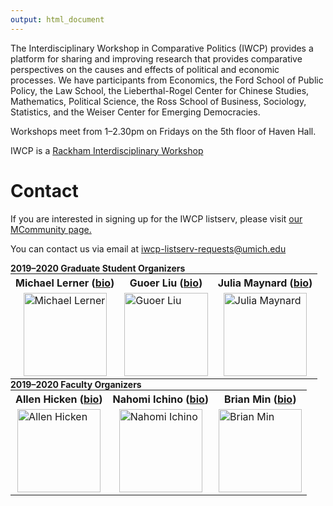 ```yaml
---
output: html_document
---
```


The Interdisciplinary Workshop in Comparative Politics (IWCP) provides a platform for sharing and improving research that provides comparative perspectives on the causes and effects of political and economic processes. We have participants from Economics, the Ford School of Public Policy, the Law School, the Lieberthal-Rogel Center for Chinese Studies, Mathematics, Political Science, the Ross School of Business, Sociology, Statistics, and the Weiser Center for Emerging Democracies.\

Workshops meet from 1--2.30pm on Fridays on the 5th floor of Haven Hall.\

IWCP is a <a href="https://rackham.umich.edu/faculty-and-staff/faculty-and-program-funding/rackham-interdisciplinary-workshops/">Rackham Interdisciplinary Workshop</a>

<h1>**Contact**</h1>
If you are interested in signing up for the IWCP listserv, please visit <a href="https://mcommunity.umich.edu/#group:Interdisciplinary%20Workshop%20in%20Comparative%20Politics">our MCommunity page.</a>\

You can contact us via email at <a href="mailto:iwcp-listserv-requests@umich.edu">iwcp-listserv-requests@umich.edu</a>\

**2019--2020 Graduate Student Organizers**\
<table border="0" width="100%" ID="Table2" style="margin: 0px;">
  <colgroup>
    <col span="3">
  </colgroup>
  <tr>
    <th>Michael Lerner (<a href="https://sites.lsa.umich.edu/michael-lerner/">bio</a>)</th>
    <th>Guoer Liu (<a href="https://lsa.umich.edu/polisci/people/graduate-students/guoerliu.html">bio</a>)</th>
    <th>Julia Maynard (<a href="https://sites.lsa.umich.edu/juliamay/">bio</a>)</th>
  </tr>
  <tr>
    <td><img alt = 'Michael Lerner' style='display: block; margin-left: auto; margin-right: auto;width: 100pt;' src='/./about_files/lerner_headshot.jpg' /></td>
    <td><img alt = 'Guoer Liu' style='display: block; margin-left: auto; margin-right: auto;width: 100pt;' src='/./about_files/liu_headshot.jpg' /></td>
    <td><img alt = 'Julia Maynard' style='display: block; margin-left: auto; margin-right: auto;width: 100pt;' src='/./about_files/maynard_headshot.jpg' /></td>
  </tr>
</table>

**2019--2020 Faculty Organizers**\
<table border="0" width="100%" ID="Table2" style="margin: 0px;">
  <colgroup>
    <col span="3">
  </colgroup>
  <tr>
    <th>Allen Hicken (<a href="http://www.allenhicken.com/">bio</a>)</th>
    <th>Nahomi Ichino (<a href="http://sites.lsa.umich.edu/nichino">bio</a>)</th>
    <th>Brian Min (<a href="http://www-personal.umich.edu/~brianmin/">bio</a>)</th>
  </tr>
  <tr>
    <td><img alt = 'Allen Hicken' style='display: block; margin-left: auto; margin-right: auto;width: 100pt;' src='/./about_files/hicken_headshot.jpg' /></td>
    <td><img alt = 'Nahomi Ichino' style='display: block; margin-left: auto; margin-right: auto;width: 100pt;' src='/./about_files/ichino_headshot.jpg' /></td>
    <td><img alt = 'Brian Min' style='display: block; margin-left: auto; margin-right: auto;width: 100pt;' src='/./about_files/min_headshot.jpg' /></td>
  </tr>
</table>